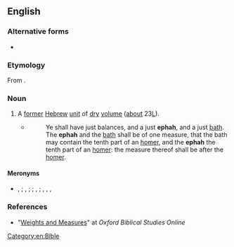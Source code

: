 ==English==
{{wikipedia}}

===Alternative forms===
* {{l|en|epha}}

===Etymology===
From {{bor|en|he|אֵיפָה|tr=eifá}}.

===Noun===
{{en-noun}}

# {{lb|en|historical|_|units of measure}} A [[former]] [[Hebrew]] [[unit]] of [[dry]] [[volume]] ([[about]] 23{{nbsp}}[[L]]).
#* {{RQ:KJV|Ezekiel|45|10–11}}
#*: Ye shall have just balances, and a just '''ephah''', and a just [[bath]]. The '''ephah''' and the [[bath]] shall be of one measure, that the bath may contain the tenth part of an [[homer]], and the '''ephah''' the tenth part of an [[homer]]: the measure thereof shall be after the [[homer]].

====Meronyms====
* {{l|en|cab}}, {{l|en|kab}} {{qualifier|{{frac|18}} ephah}}; {{l|en|omer}}, {{l|en|issaron}} {{qualifier|{{frac|10}} ephah}}; {{l|en|seah}} {{qualifier|{{frac|3}} ephah}}; {{l|en|lethek}}, {{l|en|lethech}} {{qualifier|5 ephahs}}; {{l|en|homer}}, {{l|en|chomer}}, {{l|en|cor}}, {{l|en|kor}} {{qualifier|10 ephahs}}

===References===
* "[http://www.oxfordbiblicalstudies.com/resource/WeightsAndMeasures.xhtml Weights and Measures]" at ''Oxford Biblical Studies Online''

[[Category:en:Bible]]